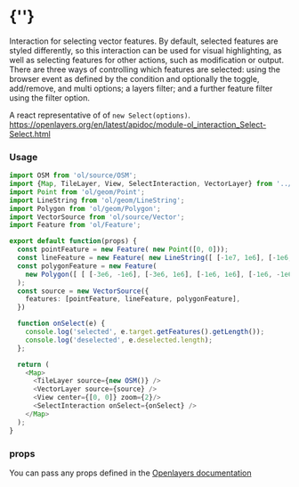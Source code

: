  
<Meta of={SelectInteractionStories} />
 
# {'<SelectInteraction />'}

Interaction for selecting vector features. By default, selected features are styled differently, 
so this interaction can be used for visual highlighting, as well as selecting features for other
actions, such as modification or output. There are three ways of controlling which features 
are selected: using the browser event as defined by the condition and optionally the toggle, 
add/remove, and multi options; a layers filter; and a further feature filter using the filter option.

A react representative of of `new Select(options)`.  
https://openlayers.org/en/latest/apidoc/module-ol_interaction_Select-Select.html

<Story of={SelectInteractionStories.Primary} />

### Usage
```typescript
import OSM from 'ol/source/OSM';
import {Map, TileLayer, View, SelectInteraction, VectorLayer} from '../../../lib';
import Point from 'ol/geom/Point';
import LineString from 'ol/geom/LineString';
import Polygon from 'ol/geom/Polygon';
import VectorSource from 'ol/source/Vector';
import Feature from 'ol/Feature';

export default function(props) {
  const pointFeature = new Feature( new Point([0, 0]));
  const lineFeature = new Feature( new LineString([ [-1e7, 1e6], [-1e6, 3e6] ])) ;
  const polygonFeature = new Feature(
    new Polygon([ [ [-3e6, -1e6], [-3e6, 1e6], [-1e6, 1e6], [-1e6, -1e6], [-3e6, -1e6] ] ]),
  );
  const source = new VectorSource({
    features: [pointFeature, lineFeature, polygonFeature],
  })

  function onSelect(e) {
    console.log('selected', e.target.getFeatures().getLength());
    console.log('deselected', e.deselected.length);
  };

  return (
    <Map>
      <TileLayer source={new OSM()} />
      <VectorLayer source={source} />
      <View center={[0, 0]} zoom={2}/>
      <SelectInteraction onSelect={onSelect} />
    </Map>
  );
}
```

### props

You can pass any props defined in the 
[Openlayers documentation](https://openlayers.org/en/latest/apidoc/module-ol_interaction_Select-Select.html)
